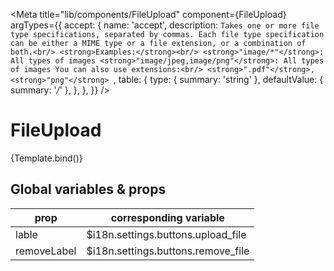 
<Meta
	title="lib/components/FileUpload"
	component={FileUpload}
	argTypes={{
		accept: {
			name: 'accept',
			description: `Takes one or more file type specifications, separated by commas. Each file type specification can be either a MIME type or a file extension, or a combination of both.<br/>
      <strong>Examples:</strong><br/>
      <strong>"image/*"</strong>: All types of images
      <strong>"image/jpeg,image/png"</strong>: All types of images
      You can also use extensions:<br/>
      <strong>".pdf"</strong>, <strong>"png"</strong>
      `,
			table: {
				type: { summary: 'string' },
				defaultValue: { summary: '*/*' },
			},
		},
	}}
/>


# FileUpload

<Canvas>
	<Story name="default">{Template.bind()}</Story>
</Canvas>

<ArgsTable story="default" />

<h2>Global variables & props</h2>

| prop        | corresponding variable             |
| ----------- | ---------------------------------- |
| lable       | $i18n.settings.buttons.upload_file |
| removeLabel | $i18n.settings.buttons.remove_file |
